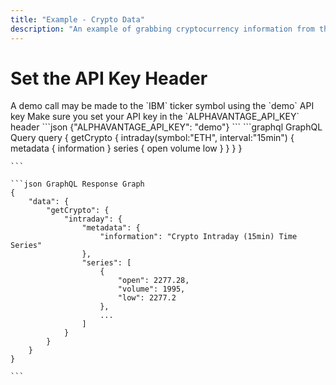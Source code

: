 ```yaml
---
title: "Example - Crypto Data"
description: "An example of grabbing cryptocurrency information from the endpoint"
---
```


# Set the API Key Header

<Info>
	A demo call may be made to the `IBM` ticker symbol using the `demo` API key
</Info>

<Tip>
Make sure you set your API key in the `ALPHAVANTAGE_API_KEY` header
```json
{"ALPHAVANTAGE_API_KEY": "demo"}
```
</Tip>

<CodeGroup>
	```graphql GraphQL Query 
    query {
        getCrypto {
            intraday(symbol:"ETH", interval:"15min") {
                metadata {
                    information
                }
                series {
                    open
                    volume
                    low
                }
            }
        }
    }

    ```

    ```json GraphQL Response Graph
    {
        "data": {
            "getCrypto": {
                "intraday": {
                    "metadata": {
                        "information": "Crypto Intraday (15min) Time Series"
                    },
                    "series": [
                        {
                            "open": 2277.28,
                            "volume": 1995,
                            "low": 2277.2
                        },
                        ...
                    ]
                }
            }
        }
    }

    ```

</CodeGroup>
